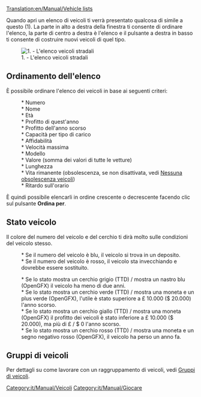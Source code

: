 [[Translation:en/Manual/Vehicle lists]]

Quando apri un elenco di veicoli ti verrà presentato qualcosa di simile a questo (1). La parte in alto a destra della finestra ti consente di ordinare l'elenco, la parte di centro a destra è l'elenco e il pulsante a destra in basso ti consente di costruire nuovi veicoli di quel tipo.

[[File:en/Manual/Vehicle list.png|center|frame|1. - L'elenco veicoli stradali]]

== Ordinamento dell'elenco ==

È possibile ordinare l'elenco dei veicoli in base ai seguenti criteri:
: * Numero
: * Nome
: * Età
: * Profitto di quest'anno
: * Profitto dell'anno scorso
: * Capacità per tipo di carico
: * Affidabilità
: * Velocità massima
: * Modello
: * Valore (somma dei valori di tutte le vetture)
: * Lunghezza
: * Vita rimanente (obsolescenza, se non disattivata, vedi [[it/Nessuna obsolescenza veicoli|Nessuna obsolescenza veicoli]])
: * Ritardo sull'orario

È quindi possibile elencarli in ordine crescente o decrescente facendo clic sul pulsante '''Ordina per'''.

== Stato veicolo ==
Il colore del numero del veicolo e del cerchio ti dirà molto sulle condizioni del veicolo stesso.
: * Se il numero del veicolo è blu, il veicolo si trova in un deposito.
: * Se il numero del veicolo è rosso, il veicolo sta invecchiando e dovrebbe essere sostituito.

: * Se lo stato mostra un cerchio grigio (TTD) / mostra un nastro blu (OpenGFX) il veicolo ha meno di due anni.
: * Se lo stato mostra un cerchio verde (TTD) / mostra una moneta e un plus verde (OpenGFX), l'utile è stato superiore a £ 10.000 ($ 20.000) l'anno scorso.
: * Se lo stato mostra un cerchio giallo (TTD) / mostra una moneta (OpenGFX) il profitto dei veicoli è stato inferiore a £ 10.000 ($ 20.000), ma più di £ / $ 0 l'anno scorso.
: * Se lo stato mostra un cerchio rosso (TTD) / mostra una moneta e un segno negativo rosso (OpenGFX), il veicolo ha perso un anno fa.

== Gruppi di veicoli ==
Per dettagli su come lavorare con un raggruppamento di veicoli, vedi [[it/Manual/Gruppi di veicoli|Gruppi di veicoli]].

[[Category:it/Manual/Veicoli]]
[[Category:it/Manual/Giocare]]